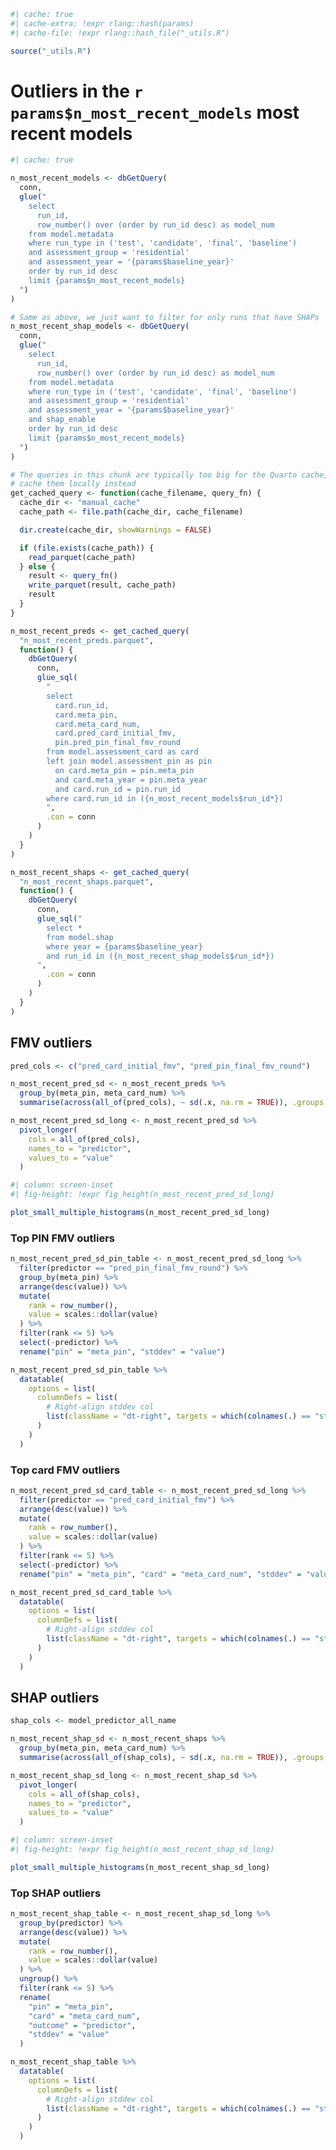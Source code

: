 
```r
#| cache: true
#| cache-extra: !expr rlang::hash(params)
#| cache-file: !expr rlang::hash_file("_utils.R")

source("_utils.R")
```

# Outliers in the `r params$n_most_recent_models` most recent models

```r
#| cache: true

n_most_recent_models <- dbGetQuery(
  conn,
  glue("
    select
      run_id,
      row_number() over (order by run_id desc) as model_num
    from model.metadata
    where run_type in ('test', 'candidate', 'final', 'baseline')
    and assessment_group = 'residential'
    and assessment_year = '{params$baseline_year}'
    order by run_id desc
    limit {params$n_most_recent_models}
  ")
)

# Same as above, we just want to filter for only runs that have SHAPs
n_most_recent_shap_models <- dbGetQuery(
  conn,
  glue("
    select
      run_id,
      row_number() over (order by run_id desc) as model_num
    from model.metadata
    where run_type in ('test', 'candidate', 'final', 'baseline')
    and assessment_group = 'residential'
    and assessment_year = '{params$baseline_year}'
    and shap_enable
    order by run_id desc
    limit {params$n_most_recent_models}
  ")
)
```

```r
# The queries in this chunk are typically too big for the Quarto cache, so
# cache them locally instead
get_cached_query <- function(cache_filename, query_fn) {
  cache_dir <- "manual_cache"
  cache_path <- file.path(cache_dir, cache_filename)

  dir.create(cache_dir, showWarnings = FALSE)

  if (file.exists(cache_path)) {
    read_parquet(cache_path)
  } else {
    result <- query_fn()
    write_parquet(result, cache_path)
    result
  }
}

n_most_recent_preds <- get_cached_query(
  "n_most_recent_preds.parquet",
  function() {
    dbGetQuery(
      conn,
      glue_sql(
        "
        select
          card.run_id,
          card.meta_pin,
          card.meta_card_num,
          card.pred_card_initial_fmv,
          pin.pred_pin_final_fmv_round
        from model.assessment_card as card
        left join model.assessment_pin as pin
          on card.meta_pin = pin.meta_pin
          and card.meta_year = pin.meta_year
          and card.run_id = pin.run_id
        where card.run_id in ({n_most_recent_models$run_id*})
        ",
        .con = conn
      )
    )
  }
)

n_most_recent_shaps <- get_cached_query(
  "n_most_recent_shaps.parquet",
  function() {
    dbGetQuery(
      conn,
      glue_sql("
        select *
        from model.shap
        where year = {params$baseline_year}
        and run_id in ({n_most_recent_shap_models$run_id*})
      ",
        .con = conn
      )
    )
  }
)
```

## FMV outliers

```r
pred_cols <- c("pred_card_initial_fmv", "pred_pin_final_fmv_round")

n_most_recent_pred_sd <- n_most_recent_preds %>%
  group_by(meta_pin, meta_card_num) %>%
  summarise(across(all_of(pred_cols), ~ sd(.x, na.rm = TRUE)), .groups = "keep")

n_most_recent_pred_sd_long <- n_most_recent_pred_sd %>%
  pivot_longer(
    cols = all_of(pred_cols),
    names_to = "predictor",
    values_to = "value"
  )
```

```r
#| column: screen-inset
#| fig-height: !expr fig_height(n_most_recent_pred_sd_long)

plot_small_multiple_histograms(n_most_recent_pred_sd_long)
```

### Top PIN FMV outliers

```r
n_most_recent_pred_sd_pin_table <- n_most_recent_pred_sd_long %>%
  filter(predictor == "pred_pin_final_fmv_round") %>%
  group_by(meta_pin) %>%
  arrange(desc(value)) %>%
  mutate(
    rank = row_number(),
    value = scales::dollar(value)
  ) %>%
  filter(rank <= 5) %>%
  select(-predictor) %>%
  rename("pin" = "meta_pin", "stddev" = "value")
```

```r
n_most_recent_pred_sd_pin_table %>%
  datatable(
    options = list(
      columnDefs = list(
        # Right-align stddev col
        list(className = "dt-right", targets = which(colnames(.) == "stddev"))
      )
    )
  )
```

### Top card FMV outliers

```r
n_most_recent_pred_sd_card_table <- n_most_recent_pred_sd_long %>%
  filter(predictor == "pred_card_initial_fmv") %>%
  arrange(desc(value)) %>%
  mutate(
    rank = row_number(),
    value = scales::dollar(value)
  ) %>%
  filter(rank <= 5) %>%
  select(-predictor) %>%
  rename("pin" = "meta_pin", "card" = "meta_card_num", "stddev" = "value")
```

```r
n_most_recent_pred_sd_card_table %>%
  datatable(
    options = list(
      columnDefs = list(
        # Right-align stddev col
        list(className = "dt-right", targets = which(colnames(.) == "stddev"))
      )
    )
  )
```

## SHAP outliers

```r
shap_cols <- model_predictor_all_name

n_most_recent_shap_sd <- n_most_recent_shaps %>%
  group_by(meta_pin, meta_card_num) %>%
  summarise(across(all_of(shap_cols), ~ sd(.x, na.rm = TRUE)), .groups = "keep")

n_most_recent_shap_sd_long <- n_most_recent_shap_sd %>%
  pivot_longer(
    cols = all_of(shap_cols),
    names_to = "predictor",
    values_to = "value"
  )
```

```r
#| column: screen-inset
#| fig-height: !expr fig_height(n_most_recent_shap_sd_long)

plot_small_multiple_histograms(n_most_recent_shap_sd_long)
```

### Top SHAP outliers

```r
n_most_recent_shap_table <- n_most_recent_shap_sd_long %>%
  group_by(predictor) %>%
  arrange(desc(value)) %>%
  mutate(
    rank = row_number(),
    value = scales::dollar(value)
  ) %>%
  ungroup() %>%
  filter(rank <= 5) %>%
  rename(
    "pin" = "meta_pin",
    "card" = "meta_card_num",
    "outcome" = "predictor",
    "stddev" = "value"
  )
```

```r
n_most_recent_shap_table %>%
  datatable(
    options = list(
      columnDefs = list(
        # Right-align stddev col
        list(className = "dt-right", targets = which(colnames(.) == "stddev"))
      )
    )
  )
```
